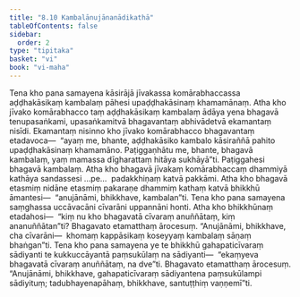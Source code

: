 ```yaml
---
title: "8.10 Kambalānujānanādikathā"
tableOfContents: false
sidebar:
  order: 2
type: "tipitaka"
basket: "vi"
book: "vi-maha"
---
```



<DynamicBreadcrumb />

<Division number="338" book="vi-maha" bookNo="3" page="393">

<Paragraph number="1594" book="vi-maha">
Tena kho pana samayena kāsirājā jīvakassa komārabhaccassa aḍḍhakāsikaṃ kambalaṃ pāhesi upaḍḍhakāsinaṃ khamamānaṃ. Atha kho jīvako komārabhacco taṃ aḍḍhakāsikaṃ kambalaṃ ādāya yena bhagavā tenupasaṅkami, upasaṅkamitvā bhagavantaṃ abhivādetvā ekamantaṃ nisīdi. Ekamantaṃ nisinno kho jīvako komārabhacco bhagavantaṃ etadavoca—  “ayaṃ me, bhante, aḍḍhakāsiko kambalo kāsiraññā pahito upaḍḍhakāsinaṃ khamamāno. Paṭiggaṇhātu me, bhante, bhagavā kambalaṃ, yaṃ mamassa dīgharattaṃ hitāya sukhāyā”ti. Paṭiggahesi bhagavā kambalaṃ. Atha kho bhagavā jīvakaṃ komārabhaccaṃ dhammiyā kathāya sandassesi …pe…  padakkhiṇaṃ katvā pakkāmi. Atha kho bhagavā etasmiṃ nidāne etasmiṃ pakaraṇe dhammiṃ kathaṃ katvā bhikkhū āmantesi—  “anujānāmi, bhikkhave, kambalan”ti.
</Paragraph>

</Division>
<Division number="339" book="vi-maha" bookNo="3" page="393">

<Paragraph number="1595" book="vi-maha">
Tena kho pana samayena saṃghassa uccāvacāni cīvarāni uppannāni honti. Atha kho bhikkhūnaṃ etadahosi—  “kiṃ nu kho bhagavatā cīvaraṃ anuññātaṃ, kiṃ ananuññātan”ti? Bhagavato etamatthaṃ ārocesuṃ. “Anujānāmi, bhikkhave, cha cīvarāni—  khomaṃ kappāsikaṃ koseyyaṃ kambalaṃ sāṇaṃ bhaṅgan”ti.
</Paragraph>

</Division>
<Division number="340" book="vi-maha" bookNo="3" page="394">

<Paragraph number="1596" book="vi-maha">
Tena kho pana samayena ye te bhikkhū gahapaticīvaraṃ sādiyanti te kukkuccāyantā paṃsukūlaṃ na sādiyanti—  “ekaṃyeva bhagavatā cīvaraṃ anuññātaṃ, na dve”ti. Bhagavato etamatthaṃ ārocesuṃ. “Anujānāmi, bhikkhave, gahapaticīvaraṃ sādiyantena paṃsukūlampi sādiyituṃ; tadubhayenapāhaṃ, bhikkhave, santuṭṭhiṃ vaṇṇemī”ti.
</Paragraph>
</Division>